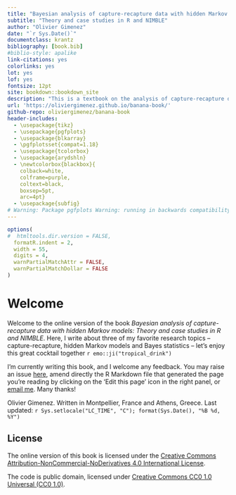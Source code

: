 ```yaml
---
title: "Bayesian analysis of capture-recapture data with hidden Markov models"
subtitle: "Theory and case studies in R and NIMBLE"
author: "Olivier Gimenez"
date: "`r Sys.Date()`"
documentclass: krantz
bibliography: [book.bib]
#biblio-style: apalike
link-citations: yes
colorlinks: yes
lot: yes
lof: yes
fontsize: 12pt
site: bookdown::bookdown_site
description: "This is a textbook on the analysis of capture-recapture data with hidden Markov models (HMM) implemented in the Bayesian framework with R and NIMBLE."
url: 'https://oliviergimenez.github.io/banana-book/'
github-repo: oliviergimenez/banana-book
header-includes: 
  - \usepackage{tikz}
  - \usepackage{pgfplots}
  - \usepackage{blkarray}
  - \pgfplotsset{compat=1.18} 
  - \usepackage{tcolorbox}
  - \usepackage{arydshln}
  - \newtcolorbox{blackbox}{
    colback=white,
    colframe=purple,
    coltext=black,
    boxsep=5pt,
    arc=4pt}
  - \usepackage{subfig}
# Warning: Package pgfplots Warning: running in backwards compatibility mode (unsuitable tick labels; missing features). Consider writing \pgfplotsset{compat=1.18} into your preamble.
---
```


```r
options(
#  htmltools.dir.version = FALSE, 
  formatR.indent = 2,
  width = 55, 
  digits = 4, 
  warnPartialMatchAttr = FALSE, 
  warnPartialMatchDollar = FALSE
)
```

# Welcome {-}

<!-- bookdown::render_book("index.Rmd", "bookdown::pdf_book") -->

Welcome to the online version of the book *Bayesian analysis of capture-recapture data with hidden Markov models: Theory and case studies in R and NIMBLE*. <!-- The book is also available in [PDF format](https://github.com/oliviergimenez/banana-book/raw/master/docs/bayesHMMcapturerecapture.pdf). -->  Here, I write about three of my favorite research topics -- capture-recapture, hidden Markov models and Bayes statistics -- let's enjoy this great cocktail together `r emo::ji("tropical_drink")`

I'm currently writing this book, and I welcome any feedback. You may raise an issue [here](https://github.com/oliviergimenez/banana-book/issues), amend directly the R Markdown file that generated the page you're reading by clicking on the 'Edit this page' icon in the right panel, or [email me](mailto:olivier.gimenez@cefe.cnrs.fr). Many thanks!

<!-- The PDF of the book can be downloaded [here](banana-book.pdf). I still need to fix lots of issues.  -->

Olivier Gimenez. Written in Montpellier, France and Athens, Greece. 
Last updated: `r Sys.setlocale("LC_TIME", "C"); format(Sys.Date(), "%B %d, %Y")`

## License {-}

The online version of this book is licensed under the [Creative Commons Attribution-NonCommercial-NoDerivatives 4.0 International License](http://creativecommons.org/licenses/by-nc-nd/4.0/). 

The code is public domain, licensed under [Creative Commons CC0 1.0 Universal (CC0 1.0)](https://creativecommons.org/publicdomain/zero/1.0/).

